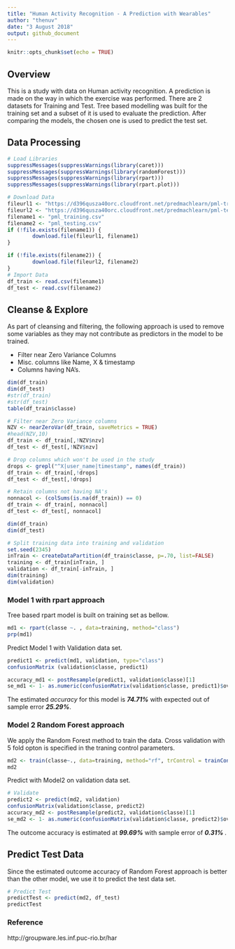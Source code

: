 ---
title: "Human Activity Recognition - A Prediction with Wearables"
author: "thenuv"
date: "3 August 2018"
output: github_document
---

```{r setup, include=FALSE}
knitr::opts_chunk$set(echo = TRUE)
```

## Overview

This is a study with data on Human activity recognition. A prediction is made on the way in which the exercise was performed. There are 2 datasets for Training and Test. Tree based modelling was built for the training set and a subset of it is used to evaluate the prediction. After comparing the models, the chosen one is used to predict the test set.


## Data Processing

```{r DataProcess}
# Load Libraries
suppressMessages(suppressWarnings(library(caret)))
suppressMessages(suppressWarnings(library(randomForest)))
suppressMessages(suppressWarnings(library(rpart)))
suppressMessages(suppressWarnings(library(rpart.plot)))

# Download Data
fileurl1 <- "https://d396qusza40orc.cloudfront.net/predmachlearn/pml-training.csv"
fileurl2 <- "https://d396qusza40orc.cloudfront.net/predmachlearn/pml-testing.csv"
filename1 <- "pml_training.csv"
filename2 <- "pml_testing.csv"
if (!file.exists(filename1)) {
        download.file(fileurl1, filename1)
}

if (!file.exists(filename2)) {
        download.file(fileurl2, filename2)
}
# Import Data
df_train <- read.csv(filename1) 
df_test <- read.csv(filename2) 

```

## Cleanse & Explore 

As part of cleansing and filtering, the following approach is used to remove some variables as they may not contribute as predictors in the model to be trained.

-   Filter near Zero Variance Columns
-   Misc. columns like Name, X & timestamp
-   Columns having NA's.

``` {r Explore}
dim(df_train)
dim(df_test)
#str(df_train)
#str(df_test)
table(df_train$classe)

# Filter near Zero Variance columns
NZV <- nearZeroVar(df_train, saveMetrics = TRUE)
#head(NZV,10)
df_train <- df_train[,!NZV$nzv] 
df_test <- df_test[,!NZV$nzv]

# Drop columns which won't be used in the study
drops <- grepl("^X|user_name|timestamp", names(df_train))
df_train <- df_train[,!drops] 
df_test <- df_test[,!drops]

# Retain columns not having NA's
nonnacol <- (colSums(is.na(df_train)) == 0)
df_train <- df_train[, nonnacol] 
df_test <- df_test[, nonnacol] 

dim(df_train)
dim(df_test)

```



```{r ModelPrep}

# Split training data into training and validation
set.seed(2345)
inTrain <- createDataPartition(df_train$classe, p=.70, list=FALSE)
training <- df_train[inTrain, ]
validation <- df_train[-inTrain, ]
dim(training)
dim(validation)

```

### Model 1 with rpart approach
 Tree based rpart model is built on training set as bellow.
```{r MD1 }
md1 <- rpart(classe ~. , data=training, method="class")
prp(md1)

```

Predict Model 1 with Validation data set.
```{r ValidateMD1}

predict1 <- predict(md1, validation, type="class")
confusionMatrix (validation$classe, predict1)

accuracy_md1 <- postResample(predict1, validation$classe)[1]
se_md1 <- 1- as.numeric(confusionMatrix(validation$classe, predict1)$overall[1])

```
The estimated *accuracy* for this model is ***74.71%*** with expected out of sample error ***25.29%***.

### Model 2 Random Forest approach
 We apply the Random Forest method to train the data. Cross validation with 5 fold opton is specified in the traning control parameters.
 
``` {r MD2}
md2 <- train(classe~., data=training, method="rf", trControl = trainControl(method="cv", 5), ntree=50)
md2


```

Predict with  Model2 on validation data set.
```{r Validate}
# Validate
predict2 <- predict(md2, validation)
confusionMatrix(validation$classe, predict2)
accuracy_md2 <- postResample(predict2, validation$classe)[1]
se_md2 <- 1- as.numeric(confusionMatrix(validation$classe, predict2)$overall[1])

```
The outcome accuracy is estimated at ***99.69%*** with sample error of ***0.31% ***. 

## Predict Test Data
Since the estimated outcome accuracy of Random Forest approach is better than the other model, we use it to predict the test data set. 
``` {r PredictTest}
# Predict Test
predictTest <- predict(md2, df_test)
predictTest
```


### Reference
http://groupware.les.inf.puc-rio.br/har

